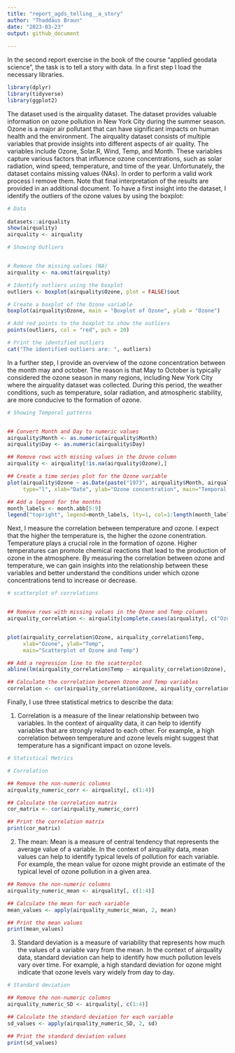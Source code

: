 ```yaml
---
title: "report_agds_telling__a_story"
author: "Thaddäus Braun"
date: "2023-03-23"
output: github_document
  
---
```


In the second report exercise in the book of the course "applied geodata science", the task is to tell a story with data. 
In a first step I load the necessary libraries.

```r
library(dplyr)
library(tidyverse)
library(ggplot2)
```

The dataset used is the airquality dataset. The dataset provides valuable information on ozone pollution in New York City during the summer season. Ozone is a major air pollutant that can have significant impacts on human health and the environment. The airquality dataset consists of multiple variables that provide insights into different aspects of air quality. The variables include Ozone, Solar.R, Wind, Temp, and Month. These variables capture various factors that influence ozone concentrations, such as solar radiation, wind speed, temperature, and time of the year. Unfortunately, the dataset contains missing values (NAs). In order to perform a valid work process I remove them. Note that final interpretation of the results are provided in an additional document. 
To have a first insight into the dataset, I identify the outliers of the ozone values by using the boxplot:

```r
# Data
 
datasets::airquality
show(airquality)
airquality <- airquality

# Showing Outliers


# Remove the missing values (NA)
airquality <- na.omit(airquality)

# Identify outliers using the boxplot
outliers <- boxplot(airquality$Ozone, plot = FALSE)$out

# Create a boxplot of the Ozone variable
boxplot(airquality$Ozone, main = "Boxplot of Ozone", ylab = "Ozone")

# Add red points to the boxplot to show the outliers
points(outliers, col = "red", pch = 20)

# Print the identified outliers
cat("The identified outliers are: ", outliers)
```

In a further step, I provide an overview of the ozone concentration between the month may and october. The reason is that May to October is typically considered the ozone season in many regions, including New York City where the airquality dataset was collected. During this period, the weather conditions, such as temperature, solar radiation, and atmospheric stability, are more conducive to the formation of ozone.

```r
# Showing Temporal patterns


## Convert Month and Day to numeric values
airquality$Month <- as.numeric(airquality$Month)
airquality$Day <- as.numeric(airquality$Day)

## Remove rows with missing values in the Ozone column
airquality <- airquality[!is.na(airquality$Ozone),]

## Create a time series plot for the Ozone variable
plot(airquality$Ozone ~ as.Date(paste("1973", airquality$Month, airquality$Day, sep="-")),
     type="l", xlab="Date", ylab="Ozone concentration", main="Temporal patterns of Ozone")

## Add a legend for the months
month_labels <- month.abb[5:9]
legend("topright", legend=month_labels, lty=1, col=1:length(month_labels))
```

Next, I measure the correlation between temperature and ozone. I expect that the higher the temperature is, the higher the ozone conentration. Temperature plays a crucial role in the formation of ozone. Higher temperatures can promote chemical reactions that lead to the production of ozone in the atmosphere. By measuring the correlation between ozone and temperature, we can gain insights into the relationship between these variables and better understand the conditions under which ozone concentrations tend to increase or decrease. 

```r
# scatterplot of correlations


## Remove rows with missing values in the Ozone and Temp columns
airquality_correlation <- airquality[complete.cases(airquality[, c("Ozone", "Temp")]),]


plot(airquality_correlation$Ozone, airquality_correlation$Temp, 
     xlab="Ozone", ylab="Temp", 
     main="Scatterplot of Ozone and Temp")

## Add a regression line to the scatterplot
abline(lm(airquality_correlation$Temp ~ airquality_correlation$Ozone), col="red")

## Calculate the correlation between Ozone and Temp variables
correlation <- cor(airquality_correlation$Ozone, airquality_correlation$Temp)

```


Finally, I use three statistical metrics to describe the data:

1. Correlation is a measure of the linear relationship between two variables. In the context of airquality data, it can help to identify variables that are strongly related to each other. For example, a high correlation between temperature and ozone levels might suggest that temperature has a significant impact on ozone levels.


```r
# Statistical Metrics

# Correlation

## Remove the non-numeric columns
airquality_numeric_corr <- airquality[, c(1:4)]

## Calculate the correlation matrix
cor_matrix <- cor(airquality_numeric_corr)

## Print the correlation matrix
print(cor_matrix)

```

2. The mean: Mean is a measure of central tendency that represents the average value of a variable. In the context of airquality data, mean values can help to identify typical levels of pollution for each variable. For example, the mean value for ozone might provide an estimate of the typical level of ozone pollution in a given area.

```r

## Remove the non-numeric columns
airquality_numeric_mean <- airquality[, c(1:4)]

## Calculate the mean for each variable
mean_values <- apply(airquality_numeric_mean, 2, mean)

## Print the mean values
print(mean_values)
```

3. Standard deviation is a measure of variability that represents how much the values of a variable vary from the mean. In the context of airquality data, standard deviation can help to identify how much pollution levels vary over time. For example, a high standard deviation for ozone might indicate that ozone levels vary widely from day to day.

```r
# Standard deviation

## Remove the non-numeric columns
airquality_numeric_SD <- airquality[, c(1:4)]

## Calculate the standard deviation for each variable
sd_values <- apply(airquality_numeric_SD, 2, sd)

## Print the standard deviation values
print(sd_values)


```
